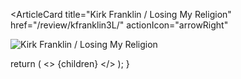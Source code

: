 <ArticleCard
  title="Kirk Franklin / Losing My Religion"
  href="/review/kfranklin3L/"
  actionIcon="arrowRight"
>

![Kirk Franklin / Losing My Religion](../../images/cd/kfranklin3L.jpg)

</ArticleCard>

  return (
    <>
      {children}
    </>
  );
}